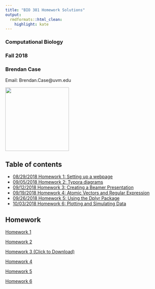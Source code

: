 ```yaml
---
title: "BIO 381 Homework Solutions"
output:
  rmdformats::html_clean:
    highlight: kate
---
```

### Computational Biology
### Fall 2018    

<p align="center">
### Brendan Case 
Email: Brendan.Case@uvm.edu   
</p>

<p style="text-align:left;"><img src="prof.jpg" width="200" height="200"></p>  

## Table of contents    
* [08/29/2018 Homework 1: Setting up a webpage](#sec1)
* [09/05/2018 Homework 2: Typora diagrams](#sec2)
* [09/12/2018 Homework 3: Creating a Beamer Presentation](#sec3)
* [09/19/2018 Homework 4: Atomic Vectors and Regular Expression](#sec4)
* [09/26/2018 Homework 5: Using the Dplyr Package](#sec5)
* [10/03/2018 Homework 6: Plotting and Simulating Data](#sec6)

## Homework

<div id='sec1'/>
[Homework 1](hw1.html)

<div id='sec2'/>
[Homework 2](hw2.html)

<div id='sec3'/>
[Homework 3 (Click to Download)](hw3.pdf)

<div id='sec4'/>
[Homework 4](hw4.html)

<div id='sec5'/>
[Homework 5](hw5.html)

<div id='sec6'/>
[Homework 6](hw6.html)
